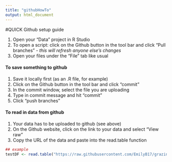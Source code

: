 ```yaml
---
title: "githubHowTo"
output: html_document
---
```

#QUICK Github setup guide

1. Open your "Data" project in R Studio
2. To open a script:  click on the Github button in the tool bar and click "Pull branches"  - *this will refresh anyone else's changes*
3. Open your files under the "File" tab like usual

#### To save something to github

1. Save it locally first (as an .R file, for example)
2. Click on the Github button in the tool bar and click "commit"
3. In the commit window, select the file you are uploading
4. Type in commit message and hit "commit"
5. Click "push branches" 

#### To read in data from github

1. Your data has to be uploaded to github (see above)
2. On the Github website, click on the link to your data and select "View raw"
3. Copy the URL of the data and paste into the read.table function

```r
## example
testDF <- read.table("https://raw.githubusercontent.com/EmilyB17/grazing_soil_microbes/master/data/2017pH.txt", sep = "\t", header = TRUE)
```

